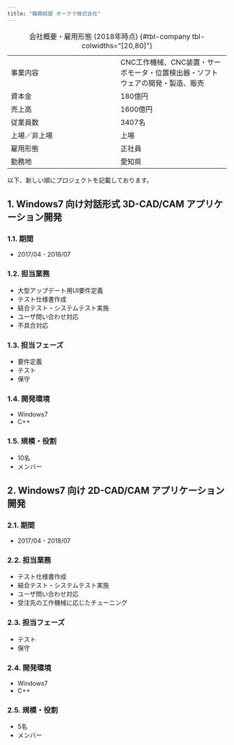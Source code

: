 ```yaml
---
title: "職務経歴 オークマ株式会社"
---
```


:会社概要・雇用形態 (2018年時点) {#tbl-company tbl-colwidths="[20,80]"}

|              |                                                                                |
| ---          | ---                                                                            |
| 事業内容     | CNC工作機械、CNC装置・サーボモータ・位置検出器・ソフトウェアの開発・製造、販売 |
| 資本金       | 180億円                                                                        |
| 売上高       | 1600億円                                                                       |
| 従業員数     | 3407名                                                                         |
| 上場／非上場 | 上場                                                                           |
| 雇用形態     | 正社員                                                                         |
| 勤務地       | 愛知県                                                                         |

<!--
**入社動機**

- IT業界に入りたかったものの当時の求人で主流であった業務システムへの関心がなかったため、具体的にモノを動かすプロダクトに携わってみたいという思いがありました。
- 工作機械業界の中でも技術的に最先端を行く会社であったため、知的好奇心を満たしつつ仕事に取り組めると考えました。

**退職動機**

- 業務内容は協力会社との業務調整ばかりで Windows アプリエンジニアとしての実装力が全く身に付かない環境であったため、
- 入社を機に札幌から愛知県に転居しており、住みやすさを確保するために札幌に戻る決断をしましたが、札幌拠点がないため勤続できなくなってしまいました。
-->

以下、新しい順にプロジェクトを記載しております。

## 1. Windows7 向け対話形式 3D-CAD/CAM アプリケーション開発

### 1.1. 期間

- 2017/04 - 2018/07

### 1.2. 担当業務

- 大型アップデート用UI要件定義
- テスト仕様書作成
- 結合テスト・システムテスト実施
- ユーザ問い合わせ対応
- 不具合対応

### 1.3. 担当フェーズ

- 要件定義
- テスト
- 保守

### 1.4. 開発環境

- Windows7
- C++

### 1.5. 規模・役割

- 10名
- メンバー

## 2. Windows7 向け 2D-CAD/CAM アプリケーション開発

### 2.1. 期間

- 2017/04 - 2018/07

### 2.2. 担当業務

- テスト仕様書作成
- 結合テスト・システムテスト実施
- ユーザ問い合わせ対応
- 受注先の工作機械に応じたチューニング

### 2.3. 担当フェーズ

- テスト
- 保守

### 2.4. 開発環境

- Windows7
- C++

### 2.5. 規模・役割

- 5名
- メンバー
